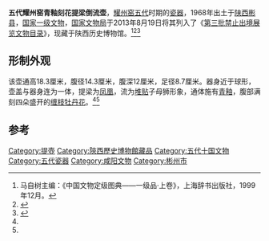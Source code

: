 {{禁止出境展览文物
| 图片 = 青釉提梁倒注瓷壶 20140502.JPG
| 名称 = 五代耀州窑青釉刻花提梁<br />倒流壶
| 时代 = [[五代|五代]]
| 出土 = [[陕西|陕西]][[彬县|彬县]]（1968年）
| 现藏 = [[陕西历史博物馆|陕西历史博物馆]]
| 登录 = 2013年
}}
'''五代耀州窑青釉刻花提梁倒流壶'''，[[耀州窑|耀州窑]][[五代|五代]]时期的[[瓷器|瓷器]]，1968年出土于[[陕西|陕西]][[彬县|彬县]]，[[国家一级文物|国家一级文物]]，[[国家文物局|国家文物局]]于2013年8月19日将其列入了《[[禁止出国（境）展览文物|第三批禁止出境展览文物目录]]》，现藏于陕西历史博物馆。<ref>马自树主编：《中国文物定级图典——一级品·上卷》，上海辞书出版社，1999年12月。</ref><ref name=tcgov>{{Citeweb |title=倒流壶被禁止出境展览 |url=http://www.tongchuan.gov.cn/html/xwzx/zwyw/31433/31433.html |publisher=铜川市人民政府网 |date=2013-08-22 |access-date=2015-04-13 |archive-url=https://web.archive.org/web/20150419080426/http://www.tongchuan.gov.cn/html/xwzx/zwyw/31433/31433.html |archive-date=2015-04-19 |dead-url=yes }}</ref><ref name=cssn>{{Citeweb|title=五代耀州窑青釉刻花提梁倒流壶——禁止出国（境）展览文物|url=http://www.cssn.cn/kgx/kgbk/201411/t20141106_1393040.shtml|publisher=中国社会科学网|date=2014-11-06|author=李来玉|deadurl=yes|archiveurl=https://web.archive.org/web/20150923211822/http://www.cssn.cn/kgx/kgbk/201411/t20141106_1393040.shtml|archivedate=2015-09-23|accessdate=2015-04-13}}</ref>

== 形制外观 ==
该壶通高18.3厘米，腹径14.3厘米，腹深12厘米，足径8.7厘米。器身近于球形，壶盖与器身连为一体，提梁为[[凤凰|凤凰]]，流为[[堆贴|堆贴]]子母狮形象，通体施有[[青釉|青釉]]，腹部满刻四朵盛开的[[缠枝牡丹|缠枝牡丹花]]。<ref name=tcgov/><ref name=cssn/>

== 参考 ==
{{reflist}}

{{禁止出境展览文物索引}}

[[Category:提壺|Category:提壺]]
[[Category:陝西歷史博物館藏品|Category:陝西歷史博物館藏品]]
[[Category:五代十国文物|Category:五代十国文物]]
[[Category:五代瓷器|Category:五代瓷器]]
[[Category:咸阳文物|Category:咸阳文物]]
[[Category:彬州市|Category:彬州市]]